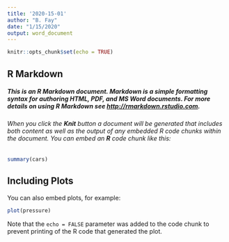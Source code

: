 ```yaml
---
title: '2020-15-01'
author: "B. Fay"
date: "1/15/2020"
output: word_document
---
```


```r
knitr::opts_chunk$set(echo = TRUE)
```

## R Markdown

##### This is an R Markdown document. Markdown is a simple formatting syntax for authoring HTML, PDF, and MS Word documents. For more details on using R Markdown see <http://rmarkdown.rstudio.com>.

###### When you click the **Knit** button a document will be generated that includes both content as well as the output of any embedded R code chunks within the document. You can embed an ***R*** code chunk like this:

```r
summary(cars)
```

## Including Plots

You can also embed plots, for example:

```r
plot(pressure)
```

Note that the `echo = FALSE` parameter was added to the code chunk to prevent printing of the R code that generated the plot.
